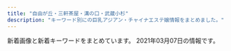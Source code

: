 ```yaml
---
title: "自由が丘・三軒茶屋・溝の口・武蔵小杉"
description: "キーワード別にの巨乳アジアン・チャイナエステ嬢情報をまとめました。"
---
```


新着画像と新着キーワードをまとめています。
2021年03月07日の情報です。

<DmmAffiliateIns />
<KeywordTable
  shops={
    [
    {
        "station": "\u4e8c\u5b50\u7389\u5ddd\u99c5\u897f\u53e3",
        "keywords": {},
        "name": "\u8d64\u30d0\u30e9",
        "url": "http://chishituyop.xyz/",
        "img_links": [
            "http://chishituyop.xyz/style/images/nav-sys.jpg",
            "http://chishituyop.xyz/style/images/nav2-sta.png",
            "http://chishituyop.xyz/style/images/t6.jpg",
            "http://chishituyop.xyz/uploads/210224/1-21022412150a42.jpg",
            "http://chishituyop.xyz/style/images/index-miru_18.jpg",
            "http://chishituyop.xyz/style/images/index-miru_03.jpg",
            "http://chishituyop.xyz/style/images/index-miru_06.jpg",
            "http://chishituyop.xyz/style/images/sys.jpg",
            "http://chishituyop.xyz/style/images/t2.png",
            "http://chishituyop.xyz/style/images/t3.png",
            "http://chishituyop.xyz/uploads/210224/1-210224121444548.jpg",
            "http://chishituyop.xyz/style/images/s-bian.png",
            "http://chishituyop.xyz/uploads/210224/1-210224121531U8.jpg",
            "http://chishituyop.xyz/style/images/t4.jpg",
            "http://chishituyop.xyz/uploads/201229/1-201229152000Y5.jpg"
        ]
    },
    {
        "name": "\u661f\u306e\u8f1d\u304d",
        "station": "\u4e09\u8ed2\u8336\u5c4b\u99c5\u5317\u53e3",
        "keywords": {
            "E": 1,
            "87": 2,
            "86": 5,
            "C": 17,
            "D": 6,
            "84": 1
        },
        "img_links": [
            "http://kagayaki.jpn.cm/images/mobile2.jpg",
            "http://kagayaki.jpn.cm/images/staff_line.png",
            "http://kagayaki.jpn.cm/photos/sites/35/2016/08/staff32.jpg",
            "http://kagayaki.jpn.cm/images/room3.jpg",
            "http://kagayaki.jpn.cm/photos/sites/35/2016/08/staff3.jpg",
            "http://kagayaki.jpn.cm/images/room4.jpg",
            "http://kagayaki.jpn.cm/photos/sites/35/2016/09/637893871729784570.jpg",
            "http://kagayaki.jpn.cm/photos/sites/35/2020/10/2020100418535814.jpg",
            "http://kagayaki.jpn.cm/photos/sites/35/2016/11/12.jpg",
            "http://kagayaki.jpn.cm/images/room2.jpg",
            "http://kagayaki.jpn.cm/photos/sites/35/2019/09/2019092518230998.jpg",
            "http://kagayaki.jpn.cm/images/end1.jpg",
            "http://kagayaki.jpn.cm/images/bj3.png",
            "http://kagayaki.jpn.cm/images/room6.jpg",
            "http://kagayaki.jpn.cm/images/staff0.jpg",
            "http://kagayaki.jpn.cm/photos/sites/35/2016/11/11.jpg",
            "http://kagayaki.jpn.cm/images/girl-z1.jpg",
            "http://kagayaki.jpn.cm/images/girl-z2.jpg",
            "http://kagayaki.jpn.cm/photos/sites/35/2016/11/1.jpg",
            "http://kagayaki.jpn.cm/photos/sites/35/2017/11/2017110107513579.jpg",
            "http://kagayaki.jpn.cm/images/top.jpg",
            "http://kagayaki.jpn.cm/images/room1.jpg",
            "http://kagayaki.jpn.cm/images/mobile.jpg",
            "http://kagayaki.jpn.cm/images/room5.jpg"
        ],
        "url": "http://kagayaki.jpn.cm/"
    },
    {
        "name": "\u30d6\u30eb\u30fc\u30d9\u30ea\u30fc",
        "url": "http://b-berry.work/",
        "img_links": [
            "http://b-berry.work/images/news.jpg",
            "http://b-berry.work/images/int2.jpg",
            "http://b-berry.work/images/staff_t.jpg",
            "http://b-berry.work/images/sys.jpg",
            "http://b-berry.work/staff/maya.jpg",
            "http://b-berry.work/img/maya1.jpg",
            "http://b-berry.work/img/yuri1.jpg",
            "http://b-berry.work/images/3.jpg",
            "http://b-berry.work/images/ac2.jpg",
            "http://b-berry.work/staff/yuri.jpg",
            "http://b-berry.work/images/1.jpg",
            "http://b-berry.work/images/2.jpg",
            "http://b-berry.work/images/interior_t.jpg",
            "http://b-berry.work/images/rec2.jpg",
            "http://b-berry.work/staff/mona.jpg",
            "http://b-berry.work/images/head.jpg",
            "http://b-berry.work/img/mona1.jpg",
            "http://b-berry.work/images/s1.png",
            "http://b-berry.work/images/ac1.jpg",
            "http://b-berry.work/images/rec1.jpg",
            "http://b-berry.work/images/int1.jpg",
            "http://b-berry.work/images/tg.jpg"
        ],
        "station": "\u81ea\u7531\u304c\u4e18\u99c5\u5317\u53e3",
        "keywords": {}
    },
    {
        "img_links": [
            "http://www.wqiowaz.site/picture/m-top004.jpg",
            "http://www.wqiowaz.site/picture/foot01.jpg",
            "http://www.wqiowaz.site/uploads/201008/1-20100Q5541T55.jpg",
            "http://www.wqiowaz.site/uploads/200914/1-200914164443K1.jpg",
            "http://www.wqiowaz.site/uploads/200914/1-20091416442NT.jpg",
            "http://www.wqiowaz.site/uploads/200629/1-200629103104120.jpg",
            "http://www.wqiowaz.site/uploads/201008/1-20100Q55522V7.jpg",
            "http://www.wqiowaz.site/uploads/200629/1-200629103204442.jpg",
            "http://www.wqiowaz.site/uploads/201008/1-20100Q55403531.jpg",
            "http://www.wqiowaz.site/picture/m-head01.jpg",
            "http://www.wqiowaz.site/picture/cam-01.jpg",
            "http://www.wqiowaz.site/uploads/200630/1-200630094H5294.jpg",
            "http://www.wqiowaz.site/uploads/200629/1-200629103142X4.jpg",
            "http://www.wqiowaz.site/uploads/201008/1-20100Q5550EL.jpg",
            "http://www.wqiowaz.site/uploads/200630/1-200630094K4325.jpg",
            "http://www.wqiowaz.site/picture/m-top003.jpg",
            "http://www.wqiowaz.site/picture/call.png"
        ],
        "station": "\u7528\u8cc0\u99c5\u6771\u53e3",
        "url": "http://www.wqiowaz.site/",
        "name": "Sweet",
        "keywords": {
            "84": 2,
            "86": 1,
            "D": 3,
            "94": 4,
            "F": 4
        }
    },
    {
        "name": "\u697d\u697d\u5c4b",
        "keywords": {
            "C": 14
        },
        "station": "\u81ea\u7531\u304c\u4e18\u99c5\u5357\u53e3",
        "img_links": [
            "http://ms-rlx.com/staff/sachan/01.jpg",
            "http://ms-rlx.com/img/youtube.jpg",
            "http://ms-rlx.com/staff/ringo/01mb.jpg",
            "http://ms-rlx.com/img/ttl_mobile.png",
            "http://ms-rlx.com/img/ttl_staff.png",
            "http://ms-rlx.com/staff/ruri/01.jpg",
            "http://ms-rlx.com/staff/milk/01.jpg",
            "http://ms-rlx.com/staff/ringo/01.jpg",
            "http://ms-rlx.com/img/access/road01.jpg",
            "http://ms-rlx.com/i/files/homeimg.jpg",
            "http://ms-rlx.com/img/access/road03.jpg",
            "http://ms-rlx.com/staff/sachan/01mb.jpg",
            "http://ms-rlx.com/pic/head.png",
            "http://ms-rlx.com/staff/momo/01mb.jpg",
            "http://ms-rlx.com/img/ttl_concept.png",
            "http://ms-rlx.com/staff/milk/01mb.jpg",
            "http://ms-rlx.com/img/ttl_rec.png",
            "http://ms-rlx.com/img/msgbtn.png",
            "http://ms-rlx.com/staff/ruri/01mb.jpg",
            "http://ms-rlx.com/staff/momo/01.jpg",
            "http://ms-rlx.com/img/att.png",
            "http://ms-rlx.com/img/access/road02.jpg",
            "http://ms-rlx.com/img/ttl_tnew.png"
        ],
        "url": "http://ms-rlx.com/"
    },
    {
        "name": "\u685c",
        "img_links": [
            "http://www.sakura.esraku.com/photo_news/upimg/2782560336f9978bfe_0.jpg",
            "http://www.sakura.esraku.com/photo_news/upimg/921745f718627cc259_0.jpg",
            "http://www.sakura.esraku.com/files/009.jpg",
            "http://www.sakura.esraku.com/files/012.jpg",
            "http://www.sakura.esraku.com/files/011.jpg",
            "http://www.sakura.esraku.com/files/001.jpg",
            "http://www.sakura.esraku.com/images/s_staff.jpg",
            "http://www.sakura.esraku.com/photo_news/upimg/282545f76dfd1996d7_0.jpg",
            "http://www.sakura.esraku.com/files/005.jpg",
            "http://www.sakura.esraku.com/files/006.jpg",
            "http://www.sakura.esraku.com/images/lineyoyaku.jpg",
            "http://www.sakura.esraku.com/images/mobile.jpg",
            "http://www.sakura.esraku.com/images/top.png",
            "http://www.sakura.esraku.com/files/002.jpg",
            "http://www.sakura.esraku.com/photo_news/upimg/5052160124f368954b_0.jpg",
            "http://www.sakura.esraku.com/files/008.jpg",
            "http://www.sakura.esraku.com/photo_news/upimg/60714603da7cfa04c2_0.jpg",
            "http://www.sakura.esraku.com/files/003.jpg",
            "http://www.sakura.esraku.com/photo_news/upimg/192295fbde78dddd71_0.jpg",
            "http://www.sakura.esraku.com/files/004.jpg",
            "http://www.sakura.esraku.com/files/010.jpg",
            "http://www.sakura.esraku.com/images/s_link.jpg",
            "http://www.sakura.esraku.com/photo_news/upimg/508775f63081046140_0.jpg",
            "http://www.sakura.esraku.com/photo_news/upimg/221315f853e86bfad8_0.jpg",
            "http://www.sakura.esraku.com/files/007.jpg"
        ],
        "url": "http://www.sakura.esraku.com/",
        "station": "\u90fd\u7acb\u5927\u5b66\u99c5",
        "keywords": {
            "\u30bb\u30af\u30b7\u30fc": 1,
            "D": 20,
            "87": 18,
            "C": 24
        }
    },
    {
        "img_links": [
            "http://www.annex-jp.info/i/img/yoho.jpg",
            "http://www.annex-jp.info/i/img/nana.jpg",
            "http://annex-jp.info/images/nana.jpg",
            "http://annex-jp.info/images/mari.jpg",
            "http://www.annex-jp.info/i/img/sayuri.jpg",
            "http://annex-jp.info/images/kp-info.jpg",
            "http://annex-jp.info/images/info.png",
            "http://annex-jp.info/images/yoho.jpg",
            "http://www.annex-jp.info/i/img/riri.jpg",
            "http://www.annex-jp.info/i/img/mayumi.jpg",
            "http://www.annex-jp.info/i/img/mari.jpg",
            "http://annex-jp.info/images/sayuri.jpg",
            "http://annex-jp.info/images/riri.jpg",
            "http://annex-jp.info/images/mayumi.jpg"
        ],
        "keywords": {},
        "url": "http://annex-jp.info/",
        "station": "\u81ea\u7531\u304c\u4e18\u99c5\u5317\u53e3",
        "name": "\u305f\u3093\u307d\u307d"
    },
    {
        "url": "http://treat-msg.com/",
        "name": "\u5b89\u5fc3\u5802",
        "keywords": {},
        "station": "\u99d2\u6ca2\u5927\u5b66\u99c5\u99d2\u6ca2\u516c\u5712\u53e3",
        "img_links": [
            "http://treat-msg.com/img/shop/msg.png",
            "http://treat-msg.com/staff/miyo/01mb.jpg",
            "http://treat-msg.com/staff/kaori/01mb.jpg",
            "http://treat-msg.com/staff/riri/01mb.jpg",
            "http://treat-msg.com/img/access/road6.jpg",
            "http://treat-msg.com/staff/noa/01.jpg",
            "http://treat-msg.com/img/mainhd.jpg",
            "http://treat-msg.com/staff/miyo/01.jpg",
            "http://treat-msg.com/staff/riri/01.jpg",
            "http://treat-msg.com/staff/chinatu/01.jpg",
            "http://treat-msg.com/img/access/road2.jpg",
            "http://treat-msg.com/img/access/road3.jpg",
            "http://treat-msg.com/img/mainft.jpg",
            "http://treat-msg.com/staff/chinatu/01mb.jpg",
            "http://treat-msg.com/staff/rumi/01.jpg",
            "http://treat-msg.com/img/access/roaddm.png",
            "http://treat-msg.com/img/access/road1.jpg",
            "http://treat-msg.com/staff/kaori/01.jpg",
            "http://treat-msg.com/staff/mei/01mb.jpg",
            "http://treat-msg.com/img/access/road5.jpg",
            "http://treat-msg.com/pic/corona.jpg",
            "http://treat-msg.com/img/foot.png",
            "http://treat-msg.com/img/ttl_staff.jpg",
            "http://treat-msg.com/img/access/road4.jpg",
            "http://treat-msg.com/staff/noa/01mb.jpg",
            "http://treat-msg.com/staff/saki/01mb.jpg",
            "http://treat-msg.com/staff/rumi/01mb.jpg",
            "http://treat-msg.com/staff/saki/01.jpg",
            "http://treat-msg.com/img/head.png",
            "http://treat-msg.com/staff/mei/01.jpg"
        ]
    },
    {
        "img_links": [
            "http://ms-shinraku.com/staff/yuki/01.jpg",
            "http://ms-shinraku.com/img/ttl_staff.png",
            "http://ms-shinraku.com/i/files/homeimg.jpg",
            "http://ms-shinraku.com/pic/head.jpg",
            "http://ms-shinraku.com/staff/kanako/01.jpg",
            "http://ms-shinraku.com/pic/topimg1.jpg",
            "http://ms-shinraku.com/img/foot.png",
            "http://ms-shinraku.com/staff/ran/01.jpg",
            "http://ms-shinraku.com/staff/mari/01.jpg",
            "http://ms-shinraku.com/staff/ayumi/01.jpg",
            "http://ms-shinraku.com/pic/topimg2.jpg",
            "http://ms-shinraku.com/staff/momoka/01.jpg"
        ],
        "url": "http://ms-shinraku.com/",
        "station": "\u5b66\u82b8\u5927\u5b66\u99c5\u6771\u53e3",
        "keywords": {
            "C": 2
        },
        "name": "\u5fc3\u697d"
    },
    {
        "name": "\u53f0\u6e7e\u30a8\u30b9\u30c6",
        "img_links": [
            "http://www.esthe.esraku.com/files/003.jpg",
            "http://www.esthe.esraku.com/files/005.jpg",
            "http://www.esthe.esraku.com/images/m2.jpg",
            "http://www.esthe.esraku.com/images/m4.jpg",
            "http://www.esthe.esraku.com/images/slider-img001.jpg",
            "http://www.esthe.esraku.com/files/002.jpg",
            "http://www.esthe.esraku.com/images/s_top_therapist.png",
            "http://www.esthe.esraku.com/images/m6.jpg",
            "http://www.esthe.esraku.com/files/004.jpg",
            "http://www.esthe.esraku.com/images/s_news.png",
            "http://www.esthe.esraku.com/images/m3.jpg",
            "http://www.esthe.esraku.com/images/slider-img002.jpg",
            "http://www.esthe.esraku.com/images/m1.jpg",
            "http://www.esthe.esraku.com/files/001.jpg",
            "http://www.esthe.esraku.com/images/s_pickup.png",
            "http://www.esthe.esraku.com/images/s_message.png"
        ],
        "station": "\u4e09\u8ed2\u8336\u5c4b\u99c5\u5357\u53e3",
        "url": "http://www.esthe.esraku.com/",
        "keywords": {
            "86": 8,
            "E": 8,
            "85": 8,
            "88": 8,
            "91": 8,
            "87": 8,
            "D": 32
        }
    },
    {
        "img_links": [
            "http://www.gekabijin.mensest.com/images/rsubt7.png",
            "http://www.gekabijin.mensest.com/files/002.jpg",
            "http://www.gekabijin.mensest.com/images/m2.jpg",
            "http://www.gekabijin.mensest.com/files/003.jpg",
            "http://www.gekabijin.mensest.com/files/004.jpg",
            "http://www.gekabijin.mensest.com/images/rsubt1.png",
            "http://www.gekabijin.mensest.com/images/top_sp_slider01.jpg",
            "http://www.gekabijin.mensest.com/images/rsubt6.png",
            "http://www.gekabijin.mensest.com/files/001.jpg",
            "http://www.gekabijin.mensest.com/images/rsubt4.png",
            "http://www.gekabijin.mensest.com/images/pagetop.png",
            "http://www.gekabijin.mensest.com/images/m3.jpg",
            "http://www.gekabijin.mensest.com/images/m4.jpg",
            "http://www.gekabijin.mensest.com/images/m1.jpg",
            "http://www.gekabijin.mensest.com/images/m6.jpg",
            "http://www.gekabijin.mensest.com/images/pic_girl01.jpg",
            "http://www.gekabijin.mensest.com/files/001-02.jpg",
            "http://www.gekabijin.mensest.com/images/rsubt2.png",
            "http://www.gekabijin.mensest.com/files/004-02.jpg",
            "http://www.gekabijin.mensest.com/files/003-02.jpg",
            "http://www.gekabijin.mensest.com/files/002-02.jpg",
            "http://www.gekabijin.mensest.com/images/rsubt5.png",
            "http://www.gekabijin.mensest.com/images/ico01.png",
            "http://www.gekabijin.mensest.com/images/rsubt3.png"
        ],
        "station": "\u4e09\u8ed2\u8336\u5c4b\u99c5\u5317\u53e3B",
        "url": "http://www.gekabijin.mensest.com/",
        "keywords": {
            "86": 4,
            "D": 16,
            "87": 12
        },
        "name": "\u6708\u4e0b\u7f8e\u4eba"
    },
    {
        "img_links": [
            "http://clair.work/images/recruit/point_06.png",
            "http://clair.work/images/sw_home.png",
            "http://clair.work/images/head_therapist.jpg",
            "http://clair.work/images/icon_ranking_03.png",
            "http://clair.work/images/recruit/sp_mainvisual.jpg",
            "http://clair.work/images/recruit/nagare_03.jpg",
            "http://clair.work/images/recruit/nagare_02.jpg",
            "http://clair.work/images/mainvisual_02.jpg",
            "http://clair.work/images/icon_ranking_05.png",
            "http://clair.work/images/icon_ranking_02.png",
            "http://clair.work/images/recruit/point_05.png",
            "http://clair.work/images/recruit/point_04.png",
            "http://clair.work/images/recruit/nagare_01.jpg",
            "http://clair.work/images/recruit/nagare_06.png",
            "http://clair.work/images/recruit/point_03.png",
            "http://clair.work/images/mainvisual_01.jpg",
            "http://clair.work/staff/yua1.jpg",
            "http://clair.work/images/recruit/nagare_05.png",
            "http://clair.work/images/icon_ranking_01.png",
            "http://clair.work/images/recruit/point_07.png",
            "http://clair.work/images/recruit/message_03.png",
            "http://clair.work/images/head_interior.jpg",
            "http://clair.work/images/trigger.jpg",
            "http://clair.work/images/mainvisual_01_s.jpg",
            "http://clair.work/images/icon_ranking_04.png",
            "http://clair.work/images/icon_new.png",
            "http://clair.work/images/mainvisual_02_s.jpg",
            "http://clair.work/staff/kasumi1.jpg",
            "http://clair.work/staff/mayu1.jpg",
            "http://clair.work/images/recruit/nagare_07.png",
            "http://clair.work/staff/humi1.jpg",
            "http://clair.work/images/no_image.jpg",
            "http://clair.work/images/recruit/point_09.png",
            "http://clair.work/staff/ayaka1.jpg",
            "http://clair.work/staff/humi2.jpg",
            "http://clair.work/images/recruit/point_08.png",
            "http://clair.work/images/recruit/req_03.jpg",
            "http://clair.work/images/sw_tel.png"
        ],
        "name": "Clair \uff5e\u30af\u30ec\u30fc\u30eb\uff5e",
        "url": "http://clair.work/",
        "keywords": {
            "E": 2,
            "D": 4,
            "C": 4
        },
        "station": "\u5b66\u82b8\u5927\u5b66\u99c5\u897f\u53e3"
    },
    {
        "keywords": {},
        "url": "https://fy.uouono.com",
        "name": "For You",
        "img_links": [],
        "station": "\u4e8c\u5b50\u7389\u5ddd\u99c5"
    },
    {
        "img_links": [
            "http://tanoshii.jpn.mn/photos/sites/76/2020/05/2020051702011714.jpg",
            "http://tanoshii.jpn.mn/photos/sites/76/2020/02/2020022603283463.jpg",
            "http://tanoshii.jpn.mn/images/link_nav06.jpg",
            "http://tanoshii.jpn.mn/photos/sites/76/2020/03/202003280333063.jpg",
            "http://tanoshii.jpn.mn/photos/sites/76/2020/11/2020111603281212.jpg",
            "http://tanoshii.jpn.mn/photos/sites/76/2020/12/202012060340027.jpg",
            "http://tanoshii.jpn.mn/photos/sites/76/2020/09/2020093003412015.jpg",
            "http://tanoshii.jpn.mn/photos/sites/76/2020/11/2020112902000038.jpg",
            "http://tanoshii.jpn.mn/photos/sites/76/2020/09/2020090307211283.jpg",
            "http://tanoshii.jpn.mn/photos/sites/76/2021/01/2021011304151051.jpg",
            "http://tanoshii.jpn.mn/images/top.png",
            "http://tanoshii.jpn.mn/photos/sites/76/2020/08/2020081201584255.jpg",
            "http://tanoshii.jpn.mn/photos/sites/76/2020/09/2020092006290275.jpg",
            "http://tanoshii.jpn.mn/photos/sites/76/2021/01/2021012605370415.jpg",
            "http://tanoshii.jpn.mn/photos/sites/76/2019/12/201912280133413.jpg",
            "http://tanoshii.jpn.mn/photos/sites/76/2020/03/202003090333270.jpg",
            "http://tanoshii.jpn.mn/images/link_nav07.jpg",
            "http://tanoshii.jpn.mn/images/info2.jpg",
            "http://tanoshii.jpn.mn/photos/sites/76/2020/03/2020030810363653.jpg",
            "http://tanoshii.jpn.mn/photos/sites/76/2020/08/2020082903370364.jpg",
            "http://tanoshii.jpn.mn/photos/sites/76/2020/05/2020052603000345.jpg",
            "http://tanoshii.jpn.mn/images/ico01.png",
            "http://tanoshii.jpn.mn/photos/sites/76/2020/06/2020061605184059.jpg",
            "http://tanoshii.jpn.mn/photos/sites/76/2021/02/2021020904591631.jpg",
            "http://tanoshii.jpn.mn/photos/sites/76/2021/02/2021022304124724.jpg",
            "http://tanoshii.jpn.mn/photos/sites/76/2021/01/2021011304145677.jpg",
            "http://tanoshii.jpn.mn/photos/sites/76/2020/09/2020090800560727.jpg",
            "http://tanoshii.jpn.mn/photos/sites/76/2021/02/2021022603355371.jpg",
            "http://tanoshii.jpn.mn/photos/sites/76/2020/01/2020010206122496.jpg",
            "http://tanoshii.jpn.mn/images/link_nav01.jpg",
            "http://tanoshii.jpn.mn/images/top_slider02.jpg",
            "http://tanoshii.jpn.mn/photos/sites/76/2020/10/2020101305315556.jpg",
            "http://tanoshii.jpn.mn/images/side_tel.jpg",
            "http://tanoshii.jpn.mn/photos/sites/76/2019/12/2019121409132447.jpg",
            "http://tanoshii.jpn.mn/images/top_slider01.jpg",
            "http://tanoshii.jpn.mn/photos/sites/76/2020/12/2020121807285563.jpg",
            "http://tanoshii.jpn.mn/photos/sites/76/2020/11/2020112407093420.jpg",
            "http://tanoshii.jpn.mn/images/link_nav02.jpg",
            "http://tanoshii.jpn.mn/images/sp_top.jpg",
            "http://tanoshii.jpn.mn/photos/sites/76/2019/12/2019121409131966.jpg",
            "http://tanoshii.jpn.mn/photos/sites/76/2020/03/2020032803325898.jpg",
            "http://tanoshii.jpn.mn/photos/sites/76/2019/12/2019121409132124.jpg",
            "http://tanoshii.jpn.mn/photos/sites/76/2019/12/2019121409132141.jpg",
            "http://tanoshii.jpn.mn/photos/sites/76/2020/03/2020030903332740.jpg",
            "http://tanoshii.jpn.mn/photos/sites/76/2019/12/201912140913237.jpg",
            "http://tanoshii.jpn.mn/photos/sites/76/2021/01/2021012605371183.jpg",
            "http://tanoshii.jpn.mn/photos/sites/76/2020/04/2020040401245819.jpg",
            "http://tanoshii.jpn.mn/images/info1.jpg",
            "http://tanoshii.jpn.mn/photos/sites/76/2020/09/2020093003412655.jpg",
            "http://tanoshii.jpn.mn/photos/sites/76/2020/12/2020122501502779.jpg",
            "http://tanoshii.jpn.mn/photos/sites/76/2020/09/2020090803135392.jpg",
            "http://tanoshii.jpn.mn/images/side_link.jpg",
            "http://tanoshii.jpn.mn/photos/sites/76/2020/01/2020012603560666.jpg",
            "http://tanoshii.jpn.mn/photos/sites/76/2020/04/2020041703571830.jpg",
            "http://tanoshii.jpn.mn/photos/sites/76/2020/05/2020051702012070.jpg",
            "http://tanoshii.jpn.mn/photos/sites/76/2021/01/2021010305174759.jpg",
            "http://tanoshii.jpn.mn/photos/sites/76/2020/02/2020020601144618.jpg",
            "http://tanoshii.jpn.mn/photos/sites/76/2020/11/2020110307113062.jpg",
            "http://tanoshii.jpn.mn/photos/sites/76/2020/05/2020052603000177.jpg",
            "http://tanoshii.jpn.mn/photos/sites/76/2020/12/2020122205012857.jpg",
            "http://tanoshii.jpn.mn/photos/sites/76/2020/10/2020102803545189.jpg",
            "http://tanoshii.jpn.mn/images/link_nav04.jpg",
            "http://tanoshii.jpn.mn/photos/sites/76/2020/08/2020080507421162.jpg",
            "http://tanoshii.jpn.mn/photos/sites/76/2020/12/202012240922577.jpg",
            "http://tanoshii.jpn.mn/photos/sites/76/2019/12/2019122801334276.jpg",
            "http://tanoshii.jpn.mn/images/link_nav05.jpg",
            "http://tanoshii.jpn.mn/photos/sites/76/2020/06/2020060701410487.jpg",
            "http://tanoshii.jpn.mn/photos/sites/76/2020/12/2020120904441346.jpg",
            "http://tanoshii.jpn.mn/photos/sites/76/2020/12/2020120901212835.jpg",
            "http://tanoshii.jpn.mn/photos/sites/76/2020/01/2020011710434680.jpg",
            "http://tanoshii.jpn.mn/photos/sites/76/2020/01/2020011207465354.jpg",
            "http://tanoshii.jpn.mn/photos/sites/76/2020/07/2020071004194210.jpg",
            "http://tanoshii.jpn.mn/photos/sites/76/2020/12/2020120904423083.jpg",
            "http://tanoshii.jpn.mn/photos/sites/76/2020/01/2020011207465264.jpg",
            "http://tanoshii.jpn.mn/images/info3.jpg",
            "http://tanoshii.jpn.mn/images/side_mobile.jpg",
            "http://tanoshii.jpn.mn/photos/sites/76/2020/05/2020052603000346.jpg",
            "http://tanoshii.jpn.mn/photos/sites/76/2020/01/2020012908322311.jpg",
            "http://tanoshii.jpn.mn/images/link_nav03.jpg"
        ],
        "keywords": {
            "E": 8,
            "88": 2,
            "87": 8,
            "D": 18,
            "85": 5,
            "93": 1,
            "82": 2,
            "84": 3,
            "83": 3,
            "86": 7,
            "C": 7,
            "89": 2
        },
        "name": "\u697d\u3057\u3044",
        "station": "\u4e8c\u5b50\u7389\u5ddd\u99c5\u897f\u53e3",
        "url": "http://tanoshii.jpn.mn/"
    },
    {
        "img_links": [
            "http://www.miyuki.es-relax.info/images/sp03.jpg",
            "http://www.miyuki.es-relax.info/gals/nana1.jpg",
            "http://www.miyuki.es-relax.info/images/kp01.jpg",
            "http://www.miyuki.es-relax.info/images/info2.jpg",
            "http://www.miyuki.es-relax.info/images/info3.jpg",
            "http://www.miyuki.es-relax.info/images/sp01.jpg",
            "http://www.miyuki.es-relax.info/gals/yuri1.jpg",
            "http://www.miyuki.es-relax.info/images/info4.jpg",
            "http://www.miyuki.es-relax.info/images/sp02.jpg",
            "http://www.miyuki.es-relax.info/images/info1.jpg",
            "http://www.miyuki.es-relax.info/images/yoyaku.png",
            "http://www.miyuki.es-relax.info/gals/yuki1.jpg"
        ],
        "url": "http://www.miyuki.es-relax.info/",
        "station": "\u5927\u5ca1\u5c71\u99c5",
        "name": "\u30de\u30c3\u30b5\u30fc\u30b8\u306e\u66d9",
        "keywords": {}
    },
    {
        "url": "http://www.es-flower.link/",
        "name": "\u6625\u306e\u604b",
        "img_links": [
            "http://www.es-flower.link/sp/images/top.jpg",
            "http://www.es-flower.link/sp/menu/staff.jpg",
            "http://www.es-flower.link/sp/menu/top.jpg",
            "http://www.es-flower.link/sp/img/yume1.jpg",
            "http://www.es-flower.link/images/3.jpg",
            "http://www.es-flower.link/sp/images/1.jpg",
            "http://www.es-flower.link/sp/img/arisa1.jpg",
            "http://www.es-flower.link/sp/images/head.png",
            "http://www.es-flower.link/sp/images/tel.jpg",
            "http://www.es-flower.link/images/5.jpg",
            "http://www.es-flower.link/sp/images/footer.jpg",
            "http://www.es-flower.link/sp/images/staff_t.jpg",
            "http://www.es-flower.link/sp/images/interior_t.jpg",
            "http://www.es-flower.link/sp/img/koyuki1.jpg",
            "http://www.es-flower.link/sp/images/sys1.jpg",
            "http://www.es-flower.link/sp/images/rec3.jpg",
            "http://www.es-flower.link/images/sm.jpg",
            "http://www.es-flower.link/images/head.jpg",
            "http://www.es-flower.link/sp/images/2.jpg",
            "http://www.es-flower.link/sp/images/news.jpg",
            "http://www.es-flower.link/sp/images/sisu_t.jpg",
            "http://www.es-flower.link/images/4.jpg",
            "http://www.es-flower.link/sp/menu/interior.jpg",
            "http://www.es-flower.link/sp/images/3.jpg",
            "http://www.es-flower.link/img/koyuki1.jpg",
            "http://www.es-flower.link/sp/img/mizuki1.jpg",
            "http://www.es-flower.link/img/mizuki1.jpg",
            "http://www.es-flower.link/img/arisa1.jpg",
            "http://www.es-flower.link/sp/images/int1.jpg",
            "http://www.es-flower.link/images/1.jpg",
            "http://www.es-flower.link/images/rec2.jpg",
            "http://www.es-flower.link/sp/images/newsb.png",
            "http://www.es-flower.link/sp/images/rec2.jpg",
            "http://www.es-flower.link/sp/images/sys2.jpg",
            "http://www.es-flower.link/images/staff_t.jpg",
            "http://www.es-flower.link/sp/images/sys3.jpg",
            "http://www.es-flower.link/sp/img/huyumi1.jpg",
            "http://www.es-flower.link/images/int1.png",
            "http://www.es-flower.link/images/6.jpg",
            "http://www.es-flower.link/images/news.jpg",
            "http://www.es-flower.link/images/2.jpg",
            "http://www.es-flower.link/sp/images/pc.jpg",
            "http://www.es-flower.link/images/rec1.png",
            "http://www.es-flower.link/sp/images/6.jpg",
            "http://www.es-flower.link/images/int2.png",
            "http://www.es-flower.link/img/nene1.jpg",
            "http://www.es-flower.link/sp/images/4.jpg",
            "http://www.es-flower.link/images/ta.jpg",
            "http://www.es-flower.link/images/interior_t.jpg",
            "http://www.es-flower.link/sp/images/time.jpg",
            "http://www.es-flower.link/img/yume1.jpg",
            "http://www.es-flower.link/sp/img/nene1.jpg",
            "http://www.es-flower.link/images/sys.png",
            "http://www.es-flower.link/sp/images/5.jpg",
            "http://www.es-flower.link/sp/images/rec1.jpg",
            "http://www.es-flower.link/sp/images/ac1.jpg",
            "http://www.es-flower.link/images/mobile.jpg",
            "http://www.es-flower.link/sp/images/sisu.jpg",
            "http://www.es-flower.link/images/info.jpg",
            "http://www.es-flower.link/img/huyumi1.jpg",
            "http://www.es-flower.link/sp/images/int2.jpg"
        ],
        "station": "\u81ea\u7531\u304c\u4e18\u99c5\u5317\u53e3",
        "keywords": {}
    },
    {
        "keywords": {
            "E": 2,
            "89": 1,
            "92": 1,
            "88": 1,
            "D": 1
        },
        "name": "Pink Girl",
        "url": "http://pink.estheya.com/",
        "img_links": [
            "http://pink.estheya.com/css/top-right002.jpg",
            "http://pink.estheya.com/css/head.jpg",
            "http://pink.estheya.com/css/osusume02.jpg",
            "http://pink.estheya.com/css/nav/nav-003.jpg",
            "http://pink.estheya.com/css/head01.jpg",
            "http://pink.estheya.com/css/baner.jpg",
            "http://pink.estheya.com/css/nav/nav-002.jpg",
            "http://pink.estheya.com/css/staff/staff03.jpg",
            "http://pink.estheya.com/css/nav/nav-005.jpg",
            "http://pink.estheya.com/css/nav/nav-006.jpg",
            "http://pink.estheya.com/css/staff/staff02.jpg",
            "http://pink.estheya.com/css/foot-tel.png",
            "http://pink.estheya.com/css/nav/nav-001.jpg",
            "http://pink.estheya.com/css/01.jpg",
            "http://pink.estheya.com/css/nav/nav-004.jpg",
            "http://pink.estheya.com/css/staff/staff01.jpg"
        ],
        "station": "\u4e8c\u5b50\u7389\u5ddd\u99c5\u897f\u53e3"
    },
    {
        "name": "\u60a0",
        "img_links": [
            "http://in-esthe.com/you/images/r-2.jpg",
            "http://cdn.dino-es.com/images/logo/468x60DinoEs.png",
            "http://in-esthe.com/you/images/p-9.jpg",
            "http://in-esthe.com/you/images/fla.jpg",
            "http://in-esthe.com/you/images/p-0.jpg",
            "http://in-esthe.com/you/images/p-11.jpg",
            "http://in-esthe.com/you/images/p-5.jpg",
            "http://in-esthe.com/you/images/p-8.jpg",
            "http://in-esthe.com/you/images/p-4.jpg",
            "http://in-esthe.com/you/images/p-3.jpg",
            "http://in-esthe.com/you/images/p-7.jpg",
            "http://in-esthe.com/you/images/mo.png",
            "http://in-esthe.com/you/images/botton.jpg",
            "http://in-esthe.com/you/images/p-10.jpg",
            "http://in-esthe.com/you/images/r-1.jpg"
        ],
        "keywords": {},
        "url": "http://in-esthe.com/you/",
        "station": "\u5b66\u82b8\u5927\u5b66\u99c5\u6771\u53e3"
    },
    {
        "url": "http://www.brilliance.mesthe.com/",
        "name": "\u30d6\u30ea\u30ea\u30a2\u30f3\u30b9",
        "img_links": [
            "http://www.brilliance.mesthe.com/images/shop/shop01.jpg",
            "http://www.brilliance.mesthe.com/files/004-02.jpg",
            "http://www.brilliance.mesthe.com/files/002-03.jpg",
            "http://www.brilliance.mesthe.com/images/new1.png",
            "http://www.brilliance.mesthe.com/images/new3.png",
            "http://www.brilliance.mesthe.com/images/zi_staff.png",
            "http://www.brilliance.mesthe.com/images/shop/shop02.jpg",
            "http://www.brilliance.mesthe.com/images/shop/shop04.jpg",
            "http://www.brilliance.mesthe.com/files/005-03.jpg",
            "http://www.brilliance.mesthe.com/images/main_top.png",
            "http://www.brilliance.mesthe.com/files/001.jpg",
            "http://www.brilliance.mesthe.com/files/004.jpg",
            "http://www.brilliance.mesthe.com/files/001-03.jpg",
            "http://www.brilliance.mesthe.com/files/003-02.jpg",
            "http://www.brilliance.mesthe.com/images/s3.jpg",
            "http://www.brilliance.mesthe.com/images/zi_massage.png",
            "http://www.brilliance.mesthe.com/files/002-02.jpg",
            "http://www.brilliance.mesthe.com/files/003.jpg",
            "http://www.brilliance.mesthe.com/images/s2.jpg",
            "http://www.brilliance.mesthe.com/images/shop/shop03.jpg",
            "http://www.brilliance.mesthe.com/images/s1.jpg",
            "http://www.brilliance.mesthe.com/files/003-03.jpg",
            "http://www.brilliance.mesthe.com/images/xian.png",
            "http://www.brilliance.mesthe.com/files/002.jpg",
            "http://www.brilliance.mesthe.com/files/005.jpg",
            "http://www.brilliance.mesthe.com/files/005-02.jpg",
            "http://www.brilliance.mesthe.com/images/service.png",
            "http://www.brilliance.mesthe.com/files/001-02.jpg",
            "http://www.brilliance.mesthe.com/images/infotiao1.jpg",
            "http://www.brilliance.mesthe.com/images/tel.png",
            "http://www.brilliance.mesthe.com/images/pick.png",
            "http://www.brilliance.mesthe.com/files/004-03.jpg",
            "http://www.brilliance.mesthe.com/images/maga.jpg",
            "http://www.brilliance.mesthe.com/images/main_bottom.png"
        ],
        "keywords": {
            "C": 2,
            "87": 1,
            "86": 2,
            "85": 2,
            "D": 3
        },
        "station": "\u4e09\u8ed2\u8336\u5c4b\u99c5\u4e16\u7530\u8c37\u901a\u308a\u53e3"
    },
    {
        "name": "JoJo",
        "img_links": [
            "http://www.jojo.mensnv.com/files/011.jpg",
            "http://www.jojo.mensnv.com/files/004.jpg",
            "http://www.jojo.mensnv.com/images/backlistbtn.png",
            "http://www.jojo.mensnv.com/images/slider/01.jpg",
            "http://www.jojo.mensnv.com/files/005-02.jpg",
            "http://www.jojo.mensnv.com/files/003-03.jpg",
            "http://www.jojo.mensnv.com/images/tel.png",
            "http://www.jojo.mensnv.com/files/001-02.jpg",
            "http://www.jojo.mensnv.com/files/002-03.jpg",
            "http://www.jojo.mensnv.com/files/009-03.jpg",
            "http://www.jojo.mensnv.com/files/013-03.jpg",
            "http://www.jojo.mensnv.com/images/slider/02.jpg",
            "http://www.jojo.mensnv.com/files/009-02.jpg",
            "http://www.jojo.mensnv.com/files/010-03.jpg",
            "http://www.jojo.mensnv.com/files/009.jpg",
            "http://www.jojo.mensnv.com/files/005.jpg",
            "http://www.jojo.mensnv.com/files/007.jpg",
            "http://www.jojo.mensnv.com/images/mobile.jpg",
            "http://www.jojo.mensnv.com/images/coverGirlParts.png",
            "http://www.jojo.mensnv.com/files/014.jpg",
            "http://www.jojo.mensnv.com/files/002.jpg",
            "http://www.jojo.mensnv.com/files/006.jpg",
            "http://www.jojo.mensnv.com/files/006-03.jpg",
            "http://www.jojo.mensnv.com/files/014-02.jpg",
            "http://www.jojo.mensnv.com/files/013-02.jpg",
            "http://www.jojo.mensnv.com/files/011-02.jpg",
            "http://www.jojo.mensnv.com/files/001.jpg",
            "http://www.jojo.mensnv.com/files/010.jpg",
            "http://www.jojo.mensnv.com/files/003-02.jpg",
            "http://www.jojo.mensnv.com/files/006-02.jpg",
            "http://www.jojo.mensnv.com/files/010-02.jpg",
            "http://www.jojo.mensnv.com/files/004-03.jpg",
            "http://www.jojo.mensnv.com/images/slider/03.jpg",
            "http://www.jojo.mensnv.com/files/004-02.jpg",
            "http://www.jojo.mensnv.com/files/012.jpg",
            "http://www.jojo.mensnv.com/images/showCover.png",
            "http://www.jojo.mensnv.com/files/005-03.jpg",
            "http://www.jojo.mensnv.com/files/002-02.jpg",
            "http://www.jojo.mensnv.com/files/014-03.jpg",
            "http://www.jojo.mensnv.com/files/012-02.jpg",
            "http://www.jojo.mensnv.com/files/013.jpg",
            "http://www.jojo.mensnv.com/files/007-03.jpg",
            "http://www.jojo.mensnv.com/files/011-03.jpg",
            "http://www.jojo.mensnv.com/files/012-03.jpg",
            "http://www.jojo.mensnv.com/files/001-03.jpg",
            "http://www.jojo.mensnv.com/files/007-02.jpg",
            "http://www.jojo.mensnv.com/files/003.jpg"
        ],
        "url": "http://www.jojo.mensnv.com/",
        "keywords": {
            "C": 3,
            "88": 3,
            "85": 9,
            "86": 12,
            "\u30bb\u30af\u30b7\u30fc": 1,
            "D": 18,
            "84": 6
        },
        "station": "\u4e09\u8ed2\u8336\u5c4b\u99c5\u5357\u53e3"
    }
]
}
/>
<DmmAffiliateScript />
